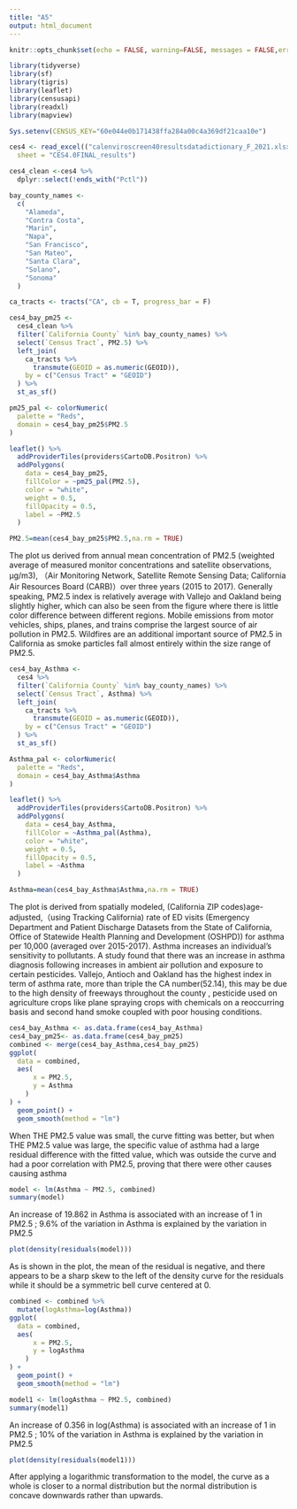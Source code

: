 ```yaml
---
title: "A5"
output: html_document
---
```


```r
knitr::opts_chunk$set(echo = FALSE, warning=FALSE, messages = FALSE,error=FALSE)
```

```r
library(tidyverse)
library(sf)
library(tigris)
library(leaflet)
library(censusapi)
library(readxl)
library(mapview)

Sys.setenv(CENSUS_KEY="60e044e0b171438ffa284a00c4a369df21caa10e")
```


```r

ces4 <- read_excel(("calenviroscreen40resultsdatadictionary_F_2021.xlsx"), 
  sheet = "CES4.0FINAL_results")

```

```r

ces4_clean <-ces4 %>%
  dplyr::select(!ends_with("Pctl"))
```

```r
bay_county_names <-
  c(
    "Alameda",
    "Contra Costa",
    "Marin",
    "Napa",
    "San Francisco",
    "San Mateo",
    "Santa Clara",
    "Solano",
    "Sonoma"
  )

ca_tracts <- tracts("CA", cb = T, progress_bar = F)
```


```r
ces4_bay_pm25 <-
  ces4_clean %>% 
  filter(`California County` %in% bay_county_names) %>% 
  select(`Census Tract`, PM2.5) %>% 
  left_join(
    ca_tracts %>% 
      transmute(GEOID = as.numeric(GEOID)), 
    by = c("Census Tract" = "GEOID")
  ) %>% 
  st_as_sf()

pm25_pal <- colorNumeric(
  palette = "Reds",
  domain = ces4_bay_pm25$PM2.5
)

leaflet() %>% 
  addProviderTiles(providers$CartoDB.Positron) %>% 
  addPolygons(
    data = ces4_bay_pm25,
    fillColor = ~pm25_pal(PM2.5),
    color = "white",
    weight = 0.5,
    fillOpacity = 0.5,
    label = ~PM2.5
  )
```

```r
PM2.5=mean(ces4_bay_pm25$PM2.5,na.rm = TRUE)
```
  The plot us derived from annual mean concentration of PM2.5 (weighted average of measured monitor concentrations and satellite observations, µg/m3), （Air Monitoring Network, Satellite Remote Sensing Data; California Air Resources Board (CARB)）over three years (2015 to 2017).
  Generally speaking, PM2.5 index is relatively average with Vallejo and Oakland being slightly higher, which can also be seen from the figure where there is little color difference between different regions.
  Mobile emissions from motor vehicles, ships, planes, and trains comprise the largest source of air pollution in PM2.5. Wildfires are an additional important source of PM2.5 in California as smoke particles fall almost entirely within the size range of PM2.5.

```r
ces4_bay_Asthma <-
  ces4 %>% 
  filter(`California County` %in% bay_county_names) %>% 
  select(`Census Tract`, Asthma) %>% 
  left_join(
    ca_tracts %>% 
      transmute(GEOID = as.numeric(GEOID)), 
    by = c("Census Tract" = "GEOID")
  ) %>% 
  st_as_sf()

Asthma_pal <- colorNumeric(
  palette = "Reds",
  domain = ces4_bay_Asthma$Asthma
)

leaflet() %>% 
  addProviderTiles(providers$CartoDB.Positron) %>% 
  addPolygons(
    data = ces4_bay_Asthma,
    fillColor = ~Asthma_pal(Asthma),
    color = "white",
    weight = 0.5,
    fillOpacity = 0.5,
    label = ~Asthma
  )

```

```r
Asthma=mean(ces4_bay_Asthma$Asthma,na.rm = TRUE)
```

  The plot is derived from spatially modeled, (California ZIP codes)age-adjusted,（using Tracking California) rate of ED visits (Emergency Department and Patient Discharge Datasets from the State of California, Office of Statewide Health Planning and Development (OSHPD)) for asthma per 10,000 (averaged over 2015-2017).
  Asthma increases an individual’s sensitivity to pollutants. A study found that there was an increase in asthma diagnosis following increases in ambient air pollution and exposure to certain pesticides.     Vallejo, Antioch and Oakland has the highest index in term of asthma rate, more than triple the CA number(52.14), this may be due to the high density of freeways throughout the county , pesticide used on agriculture crops like plane spraying crops with chemicals on a reoccurring basis and second hand smoke coupled with poor housing conditions.



```r
ces4_bay_Asthma <- as.data.frame(ces4_bay_Asthma)
ces4_bay_pm25<- as.data.frame(ces4_bay_pm25)
combined <- merge(ces4_bay_Asthma,ces4_bay_pm25)
ggplot(
  data = combined,
  aes(
      x = PM2.5,
      y = Asthma
    )
) +
  geom_point() +
  geom_smooth(method = "lm")
```
  
  
  When THE PM2.5 value was small, the curve fitting was better, but when THE PM2.5 value was large, the specific value of asthma had a large residual difference with the fitted value, which was outside the curve and had a poor correlation with PM2.5, proving that there were other causes causing asthma
```r
model <- lm(Asthma ~ PM2.5, combined)
summary(model)
```
 
 
  An increase of 19.862 in Asthma is associated with an increase of 1 in PM2.5 ; 9.6% of the variation in Asthma is explained by the variation in PM2.5

```r
plot(density(residuals(model)))
```
 
 
  As is shown in the plot, the mean of the residual is negative, and there appears to be a sharp skew to the left of the density curve for the residuals while it should be a symmetric bell curve centered at 0.

```r
combined <- combined %>%
  mutate(logAsthma=log(Asthma))
ggplot(
  data = combined,
  aes(
      x = PM2.5,
      y = logAsthma
    )
) +
  geom_point() +
  geom_smooth(method = "lm")
```

```r
model1 <- lm(logAsthma ~ PM2.5, combined)
summary(model1)
```
  An increase of 0.356 in log(Asthma) is associated with an increase of 1 in PM2.5 ; 10% of the variation in Asthma is explained by the variation in PM2.5

```r
plot(density(residuals(model1)))
```
  
  
  After applying a logarithmic transformation to the model, the curve as a whole is closer to a normal distribution but the normal distribution is concave downwards rather than upwards.



